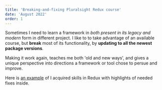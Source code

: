 ```yaml
---
title: 'Breaking-and-fixing Pluralsight Redux course'
date: 'August 2022'
order: 1
---
```

Sometimes I need to learn a framework in *both present in its legacy
and modern* form in different project. I like to to take advantage of 
an available course, but **break** most of its functionality,
by **updating to all the newest package versions**.

Making it work again, teaches me both 'old and new ways', and gives a unique
perspective into directions a framework or tool chose to persue and improve.

Here is [an example](https://github.com/lynochka/Bootcamp/blob/main/redux/Readme.md)
 of I acquired skills in Redux with highlights of needed fixes inside.

